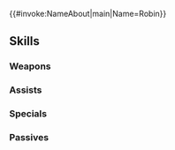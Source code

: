 {{#invoke:NameAbout|main|Name=Robin}}{{HeroPage Tabs}}
{{Hero Infobox
|Name=Robin
|Title=Exalt's Deliverer
|WeaponType=Red Sword
|MoveType=Infantry
|Person=Robin M
|Origin=Fire Emblem Awakening
|Gender=Male
|actorEN=David Vincent
|actorJP=細谷佳正
|artist=ワダサチコ
|additionDate=August 16, 2023
|releaseDate=August 16, 2023
|poolDate=September 15, 2023
|poolRarities=5
|cv1=10
|cv2=100200
|TagID=総選挙ルフレ男
|InternalID=986
|Properties=brave
|description=The exalt Chrom's most trusted tactician. Possessed of a mysterious charisma that draws people to him. Appears in Fire Emblem Awakening.
}}
{{Stats Page
|Lv1HP=18|Lv1ATK=11|Lv1SPD=15|Lv1DEF=7|Lv1RES=5
|GRHP=50|GRATK=80|GRSPD=70|GRDEF=65|GRRES=50
}}
==Skills==
===Weapons===
{{Weapons Table
|weapon1=Iron Sword
|weapon1Default=1
|weapon1Unlock=1
|weapon2=Steel Sword
|weapon2Default=2
|weapon2Unlock=2
|weapon3=Silver Sword
|weapon3Default=4
|weapon3Unlock=3
|weapon4=Deliverer's Brand
|weapon4Default=5
|weapon4Unlock=5
}}
===Assists===
{{Assists Table}}
===Specials===
{{Specials Table
|special1=Glowing Ember
|special1Default=4
|special1Unlock=3
|special2=Ignis
|special2Unlock=4
}}
===Passives===
{{Passives Table
|passiveA1=Atk/Spd Finish 1
|passiveA2=Atk/Spd Finish 2
|passiveA3=Atk/Spd Finish 3
|passiveA4=Atk/Spd Finish 4
|passiveA1Unlock=2
|passiveA2Unlock=3
|passiveA3Unlock=4
|passiveA4Unlock=5
|passiveB1=Gambit 1
|passiveB2=Gambit 2
|passiveB3=Gambit 3
|passiveB4=Gambit 4
|passiveB1Unlock=2
|passiveB2Unlock=3
|passiveB3Unlock=4
|passiveB4Unlock=5
|passiveC1=Tip the Scales!
|passiveC1Unlock=5
}}
{{Heroes Navbox}}
